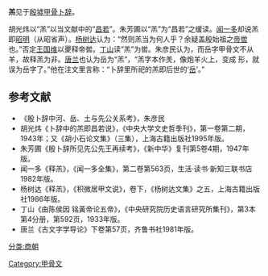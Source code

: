 '''羔'''见于[[殷墟|殷墟]][[甲骨文|甲骨]][[卜辞|卜辞]]。

胡光炜以“羔”以当文献中的“[[昌若|昌若]]”。朱芳圃以“羔”为“昌若”之缓读。[[闻一多|闻一多]]却说羔即[[昭明|昭明]]（从昭省声）。[[杨树达|杨树达]]认为：“然则羔当为何人乎？余疑盖殷始祖之[[帝喾|帝喾]]也。”否定[[王国维|王国维]]以夒释帝喾。[[丁山|丁山]]读“羔”为喾。朱彦民认为，而岳字甲骨文不从羊，故释羔为非。[[唐兰|唐兰]]也认为岳为“羔”，“羔字本作羙，像炮羊火上，变成 形，就误为岳字了。”他在注文里言称：“卜辞里所祀的羔即后世的‘[[岳_(商族先公)|岳]]’。”

== 参考文献 ==

* 《殷卜辞中河、岳、土与先公关系考》，朱彦民
* 胡光炜《卜辞中的羔即昌若说》，《中央大学文史哲季刊》，第一卷第二期，1943年；又《胡小石论文集》（三集），上海古籍出版社1995年版。
* 朱芳圃《殷卜辞所见先公先王再续考》，《新中华》复刊第5卷4期，1947年版。
* 闻一多《释羔》，《闻一多全集》，第二卷第563页，生活·读书·新知三联书店1982年版。
* 杨树达《释羔》，《积微居甲文说》，卷下，《杨树达文集》之五，上海古籍出版社1986年版。
* 丁山《由陈侯因 铭黃帝论五帝》，《中央研究院历史语言研究所集刊》，第3本第4分册，第592页，1933年版。
* 唐兰《古文字学导论》下卷第57页，齐鲁书社1981年版。

{{商朝君主}}

[[分类:商朝|分类:商朝]]
[[Category:甲骨文|Category:甲骨文]]